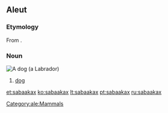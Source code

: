 ==Aleut==

===Etymology===
From {{etyl|ru|ale}} {{term|соба́ка||dog|lang=ru}}.

===Noun===
[[Image:YellowLabradorLooking.jpg|thumb|A dog (a [[Labrador]])]]
{{head|ale|noun}}

# [[dog]]

[[Category:ale:Mammals]]

[[et:sabaakax]]
[[ko:sabaakax]]
[[lt:sabaakax]]
[[pt:sabaakax]]
[[ru:sabaakax]]